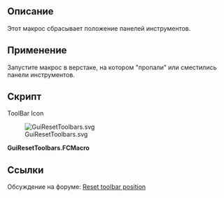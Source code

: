 <languages/>

<div lang="en" dir="ltr" class="mw-content-ltr">
{{Macro
|Name=GuiResetToolbars
|Description=This macro resets the position of the toolbars. Run the macro within a workbench that has a missing toolbar(s).
|Author=PR-DC
|Download=[https://wiki.freecad.org/images/f/f8/GuiResetToolbars.svg ToolBar Icon]
|Date=2020-04-21
|Version=1.0.0
|FCVersion= 0.18.4 and above
|SeeAlso=[https://github.com/PR-DC/GuiResetToolbars/ Github repository]
}}
</div>

<span id="Description"></span>
==Описание==

Этот макрос сбрасывает положение панелей инструментов.

<span id="Usage"></span>
==Применение==

Запустите макрос в верстаке, на котором "пропали" или сместились панели инструментов.

<span id="Script"></span>
==Скрипт== 

<div lang="en" dir="ltr" class="mw-content-ltr">
ToolBar Icon
</div>
[[File:GuiResetToolbars.svg]]

'''GuiResetToolbars.FCMacro'''

{{MacroCode|code=
# Reset Toolbars position
# Author: Milos Petrasinovic <mpetrasinovic@pr-dc.com>
# PR-DC, Republic of Serbia
# info@pr-dc.com
# 
# --------------------
#
# Copyright (C) 2020 PR-DC <info@pr-dc.com>
# 
# This program is free software: you can redistribute it and/or modify
# it under the terms of the GNU Lesser General Public License as 
# published by the Free Software Foundation, either version 3 of the 
# License, or (at your option) any later version.
#  
# This program is distributed in the hope that it will be useful,
# but WITHOUT ANY WARRANTY; without even the implied warranty of
# MERCHANTABILITY or FITNESS FOR A PARTICULAR PURPOSE.  See the
# GNU Lesser General Public License for more details.
#  
# You should have received a copy of the GNU Lesser General Public License
# along with this program.  If not, see <https://www.gnu.org/licenses/>.
#
# --------------------

__Name__ = 'GuiResetToolbars'
__Comment__ = 'Reset Toolbars position'
__Author__ = 'PR-DC'
__Version__ = '1.0.0'
__Date__ = '2020-04-21'
__License__ = 'LGPL-3.0-or-later'
__Web__ = "https://github.com/PR-DC/GuiResetToolbars/"
__Wiki__ = 'https://wiki.freecad.org/Macro_GuiResetToolbars'
__Icon__ = 'https://wiki.freecad.org/images/f/f8/GuiResetToolbars.svg'
__Help__ = 'Run the macro within a workbench that has missing toolbar(s)'
__Status__ = 'stable'
__Requires__ = 'Freecad >= 0.18.4'
__Communication__ = 'https://github.com/PR-DC/GuiResetToolbars/issues/'
__Files__ = 'GuiResetToolbars.svg'

import FreeCADGui as gui
from PySide import QtGui, QtCore # FreeCAD's special PySide!

mw = gui.getMainWindow()
tb = mw.findChildren(QtGui.QToolBar)
for i in tb:
    mw.addToolBar(QtCore.Qt.TopToolBarArea, i)
}}

<span id="Links"></span>
==Ссылки==

<div class="mw-translate-fuzzy">
Обсуждение на форуме: [https://forum.freecadweb.org/viewtopic.php?f=3&t=45452&p=390034#p389404 Reset toolbar position]
</div>